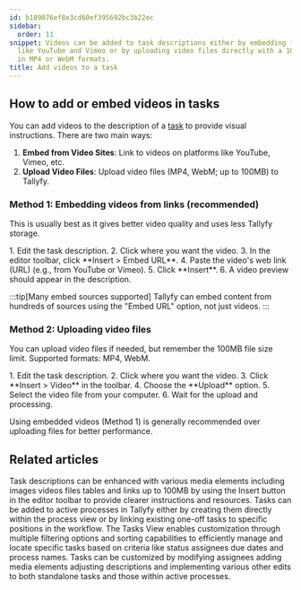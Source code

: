 ```yaml
---
id: b189076ef8e3cd60ef395692bc3b22ec
sidebar:
  order: 11
snippet: Videos can be added to task descriptions either by embedding from platforms
  like YouTube and Vimeo or by uploading video files directly with a 100MB size limit
  in MP4 or WebM formats.
title: Add videos to a task
---
```



## How to add or embed videos in tasks

You can add videos to the description of a [task](/products/pro/tracking-and-tasks/tasks/) to provide visual instructions. There are two main ways:

1.  **Embed from Video Sites**: Link to videos on platforms like YouTube, Vimeo, etc.
2.  **Upload Video Files**: Upload video files (MP4, WebM; up to 100MB) to Tallyfy.

### Method 1: Embedding videos from links (recommended)

This is usually best as it gives better video quality and uses less Tallyfy storage.

<Steps>
1. Edit the task description.
2. Click where you want the video.
3. In the editor toolbar, click **Insert > Embed URL**.
4. Paste the video's web link (URL) (e.g., from YouTube or Vimeo).
5. Click **Insert**.
6. A video preview should appear in the description.
</Steps>

:::tip[Many embed sources supported]
Tallyfy can embed content from hundreds of sources using the "Embed URL" option, not just videos.
:::

### Method 2: Uploading video files

You can upload video files if needed, but remember the 100MB file size limit. Supported formats: MP4, WebM.

<Steps>
1. Edit the task description.
2. Click where you want the video.
3. Click **Insert > Video** in the toolbar.
4. Choose the **Upload** option.
5. Select the video file from your computer.
6. Wait for the upload and processing.
</Steps>

Using embedded videos (Method 1) is generally recommended over uploading files for better performance.


## Related articles
<CardGrid>
<LinkTitleCard header="<b>Templates > Insert media</b>" href="/products/pro/documenting/templates/insert-media/" > Task descriptions can be enhanced with various media elements including images videos files tables and links up to 100MB by using the Insert button in the editor toolbar to provide clearer instructions and resources. </LinkTitleCard>
<LinkTitleCard header="<b>Edit Processes > Add tasks to active processes</b>" href="/products/pro/tracking-and-tasks/processes/edit-processes/how-can-i-add-tasks-to-active-processes-on-tallyfy/" > Tasks can be added to active processes in Tallyfy either by creating them directly within the process view or by linking existing one-off tasks to specific positions in the workflow. </LinkTitleCard>
<LinkTitleCard header="<b>Tasks View > Customize the task view</b>" href="/products/pro/tracking-and-tasks/tasks-view/how-can-i-customize-task-views-in-tallyfy/" > The Tasks View enables customization through multiple filtering options and sorting capabilities to efficiently manage and locate specific tasks based on criteria like status assignees due dates and process names. </LinkTitleCard>
<LinkTitleCard header="<b>Tasks > Edit tasks</b>" href="/products/pro/tracking-and-tasks/tasks/edit-task/" > Tasks can be customized by modifying assignees adding media elements adjusting descriptions and implementing various other edits to both standalone tasks and those within active processes. </LinkTitleCard>
</CardGrid>